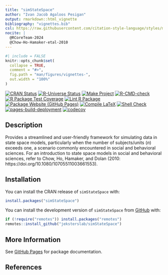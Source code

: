 ```yaml
---
title: "simStateSpace"
author: "Ivan Jacob Agaloos Pesigan"
output: rmarkdown::html_vignette
bibliography: "vignettes.bib"
csl: https://raw.githubusercontent.com/citation-style-language/styles/master/apa.csl
nocite: |
  @RCoreTeam-2024
  @Chow-Ho-Hamaker-etal-2010
---
```


<!-- README.md is generated from .setup/readme/README.Rmd. Please edit that file -->

```r
#| include = FALSE
knitr::opts_chunk$set(
  collapse = TRUE,
  comment = "#>",
  fig.path = "man/figures/vignettes-",
  out.width = "100%"
)
```

<!-- badges: start -->
[![CRAN Status](https://www.r-pkg.org/badges/version/simStateSpace)](https://cran.r-project.org/package=simStateSpace)
[![R-Universe Status](https://jeksterslab.r-universe.dev/badges/simStateSpace)](https://jeksterslab.r-universe.dev/simStateSpace)
[![Make Project](https://github.com/jeksterslab/simStateSpace/actions/workflows/make.yml/badge.svg)](https://github.com/jeksterslab/simStateSpace/actions/workflows/make.yml)
[![R-CMD-check](https://github.com/jeksterslab/simStateSpace/actions/workflows/check-full.yml/badge.svg)](https://github.com/jeksterslab/simStateSpace/actions/workflows/check-full.yml)
[![R Package Test Coverage](https://github.com/jeksterslab/simStateSpace/actions/workflows/test-coverage.yml/badge.svg)](https://github.com/jeksterslab/simStateSpace/actions/workflows/test-coverage.yml)
[![Lint R Package](https://github.com/jeksterslab/simStateSpace/actions/workflows/lint.yml/badge.svg)](https://github.com/jeksterslab/simStateSpace/actions/workflows/lint.yml)
[![Package Website (GitHub Pages)](https://github.com/jeksterslab/simStateSpace/actions/workflows/pkgdown-gh-pages.yml/badge.svg)](https://github.com/jeksterslab/simStateSpace/actions/workflows/pkgdown-gh-pages.yml)
[![Compile LaTeX](https://github.com/jeksterslab/simStateSpace/actions/workflows/latex.yml/badge.svg)](https://github.com/jeksterslab/simStateSpace/actions/workflows/latex.yml)
[![Shell Check](https://github.com/jeksterslab/simStateSpace/actions/workflows/shellcheck.yml/badge.svg)](https://github.com/jeksterslab/simStateSpace/actions/workflows/shellcheck.yml)
[![pages-build-deployment](https://github.com/jeksterslab/simStateSpace/actions/workflows/pages/pages-build-deployment/badge.svg)](https://github.com/jeksterslab/simStateSpace/actions/workflows/pages/pages-build-deployment)
[![codecov](https://codecov.io/gh/jeksterslab/simStateSpace/branch/main/graph/badge.svg?token=KVLUET3DJ6)](https://codecov.io/gh/jeksterslab/simStateSpace)
<!-- badges: end -->

## Description

Provides a streamlined and user-friendly framework
for simulating data in state space models,
particularly when the number of subjects/units ($n$) exceeds one,
a scenario commonly encountered in social and behavioral sciences.
For an introduction to state space models in social and behavioral sciences,
refer to Chow, Ho, Hamaker, and Dolan (2010: https://doi.org/10.1080/10705511003661553).

## Installation

You can install the CRAN release of `simStateSpace` with:

```r
install.packages("simStateSpace")
```

You can install the development version of `simStateSpace` from
[GitHub](https://github.com/jeksterslab/simStateSpace) with:

```r
if (!require("remotes")) install.packages("remotes")
remotes::install_github("jeksterslab/simStateSpace")
```

## More Information

See
[GitHub Pages](https://jeksterslab.github.io/simStateSpace)
for package documentation.

## References
